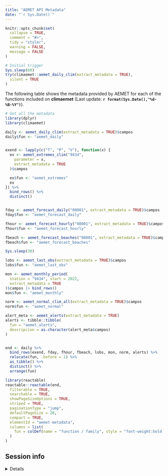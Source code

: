 ```yaml
---
title: "AEMET API Metadata"
date: "`r Sys.Date()`"
---
```


```r
knitr::opts_chunk$set(
  collapse = TRUE,
  comment = "#>",
  tidy = "styler",
  warning = FALSE,
  message = FALSE
)

# Initial trigger
Sys.sleep(60)
try(climaemet::aemet_daily_clim(extract_metadata = TRUE),
  silent = TRUE
)
```

The following table shows the metadata provided by AEMET for each of the
functions included on **climaemet** (Last update:
**`r format(Sys.Date(),"%d-%B-%Y")`**).

```r
# Get all the metadata
library(dplyr)
library(climaemet)

daily <- aemet_daily_clim(extract_metadata = TRUE)$campos
daily$fun <- "aemet_daily"


exend <- lapply(c("T", "P", "V"), function(x) {
  ex <- aemet_extremes_clim("9434",
    parameter = x,
    extract_metadata = TRUE
  )$campos

  ex$fun <- "aemet_extremes"
  ex
}) %>%
  bind_rows() %>%
  distinct()


fday <- aemet_forecast_daily("08001", extract_metadata = TRUE)$campos
fday$fun <- "aemet_forecast_daily"

fhour <- aemet_forecast_hourly("08001", extract_metadata = TRUE)$campos
fhour$fun <- "aemet_forecast_hourly"

fbeach <- aemet_forecast_beaches("08001", extract_metadata = TRUE)$campos
fbeach$fun <- "aemet_forecast_beaches"

Sys.sleep(30)

lobs <- aemet_last_obs(extract_metadata = TRUE)$campos
lobs$fun <- "aemet_last_obs"

mon <- aemet_monthly_period(
  station = "9434", start = 2022,
  extract_metadata = TRUE
)$campos |> bind_rows()
mon$fun <- "aemet_monthly"

norm <- aemet_normal_clim_all(extract_metadata = TRUE)$campos
norm$fun <- "aemet_normal"

alert_meta <- aemet_alerts(extract_metadata = TRUE)
alerts <- tibble::tibble(
  fun = "aemet_alerts",
  descripcion = as.character(alert_meta$campos)
)


end <- daily %>%
  bind_rows(exend, fday, fhour, fbeach, lobs, mon, norm, alerts) %>%
  relocate(fun, .before = 1) %>%
  as_tibble() %>%
  distinct() %>%
  arrange(fun)

library(reactable)
reactable::reactable(end,
  filterable = TRUE,
  searchable = TRUE,
  showPageSizeOptions = TRUE,
  striped = TRUE,
  paginationType = "jump",
  defaultPageSize = 20,
  compact = TRUE,
  elementId = "aemet-metadata",
  columns = list(
    fun = colDef(name = "function / family", style = "font-weight:bold;")
  )
)
```

## Session info

<details>

<summary>Details</summary>

```r
if (!require("sessioninfo")) {
  install.packages("sessioninfo")
}
sessioninfo::session_info()
```

</details>
